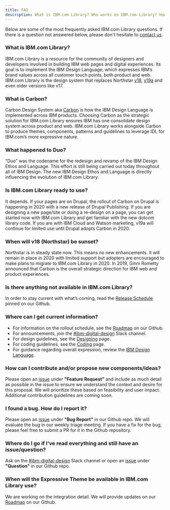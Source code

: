 ```yaml
---
title: FAQ
description: What is IBM.com Library? Who works on IBM.com Library? How can I contribute? Here, we answer some of our frequently asked questions.
---
```


<PageDescription>

Below are some of the most frequently asked IBM.com Library questions. If there is a question not answered below, please don't hesitate to [contact us](https://cognitive-app.slack.com/archives/C2PLX8GQ6). 

</PageDescription>


### What is IBM.com Library?
IBM.com Library is a resource for the community of designers and developers involved in building IBM web pages and digital experiences. Its goal is to implement the IBM Design Language, which expresses IBM’s brand values across all customer touch points, both product and web.  IBM.com Library is the design system that replaces Northstar [v18](https://www.ibm.com/standards/web/v18/design/), [v19a](https://www.ibm.com/standards/web/faq.html) and even older versions like v17.

### What is Carbon?
Carbon Design System aka [Carbon](https://www.carbondesignsystem.com) is how the IBM Design Language is implemented across IBM products. Choosing Carbon as the strategic solution for IBM.com Library ensures IBM has one consolidate design system across product and web. IBM.com Library works alongside Carbon to produce themes, components, patterns and guidelines to leverage IDL for IBM.com’s more expressive nature.

### What happened to Duo?
“Duo” was the codename for the redesign and revamp of the IBM Design Ethos and Language. This effort is still being carried out today throughout all of IBM Design. The new IBM Design Ethos and Language is directly influencing the evolution of IBM.com Library.

### Is IBM.com Library ready to use? 
It depends.  If your pages are on Drupal, the rollout of Carbon on Drupal is happening in 2020 with a new release of Drupal Publishing. If you are designing a new page/site or doing a re-design on a page, you can get started now with IBM.com Library and get familiar with the new dotcom library code. If you are with IBM Cloud and Watson marketing, v19a will continue for limited use until Drupal adopts Carbon in 2020.

### When will v18 (Northstar) be sunset?
Northstar is in steady state now.  This means no new enhancements. It will remain in place in 2020 with limited support but adopters are encouraged to make plans to migrate to IBM.com Library in 2020. In 2019, Ginni Rometty announced that Carbon is the overall strategic direction for IBM web and product experiences.  

### Is there anything not available in IBM.com Library?
In order to stay current with what’s coming, read the [Release Schedule]( https://github.com/carbon-design-system/ibm-dotcom-library/issues) pinned on our Github.  

### Where can I get current information?
* For information on the rollout schedule, see the [Roadmap](https://github.com/carbon-design-system/ibm-dotcom-library/wiki/Roadmap) on our Github.  
* For announcements, join the [#ibm-digital-design](https://ibm-studios.slack.com/archives/C2PLX8GQ6) Slack channel.
* For design guidelines, see the [Designing](https://ibm-dotcom-library.mybluemix.net/get-started/designing) page.
* For coding guidelines, see the [Coding](https://ibm-dotcom-library.mybluemix.net/get-started/coding) page.
* For guidance regarding overall expression, review the [IBM Design Language](https://www.ibm.com/design/language/).

### How can I contribute and/or propose new components/ideas?
Please open an [issue]( https://github.com/carbon-design-system/ibm-dotcom-library/issues/new/choose) under **"Feature Request"** and include as much detail as possible in the issue to ensure we understand the context and desire for this proposal. We will prioritize these based on feasibility and user impact. Additional contribution guidelines are coming soon.

### I found a bug. How do I report it?
Please open an [issue]( https://github.com/carbon-design-system/ibm-dotcom-library/issues/new/choose) under **"Bug Report"** in our Github repo. We will evaluate the bug in our weekly triage meeting. If you have a fix for the bug, please feel free to submit a PR for it in the Github repository.

### Where do I go if I’ve read everything and still have an issue/question?
Ask on the [#ibm-digital-design](https://cognitive-app.slack.com/archives/C2PLX8GQ6) Slack channel or open an [issue]( https://github.com/carbon-design-system/ibm-dotcom-library/issues/new/choose) under **"Question"** in our Github repo.

### When will the Expressive Theme be available in IBM.com Library use?
We are working on the integration detail.  We will provide updates on our [Roadmap](https://github.com/carbon-design-system/ibm-dotcom-library/wiki/Roadmap) on our Github.
